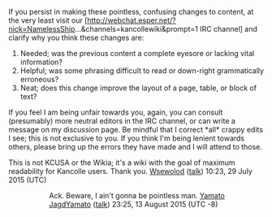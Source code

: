 If you persist in making these pointless, confusing changes to content, at the very least visit our [http://webchat.esper.net/?nick=NamelessShip...&channels=kancollewiki&prompt=1 IRC channel] and clarify why you think these changes are:
#Needed; was the previous content a complete eyesore or lacking vital information?
#Helpful; was some phrasing difficult to read or down-right grammatically erroneous? 
#Neat; does this change improve the layout of a page, table, or block of text?

If you feel I am being unfair towards you, again, you can consult (presumably) more neutral editors in the IRC channel, or can write a message on my discussion page. Be mindful that I correct *all* crappy edits I see; this is not exclusive to you. If you think I'm being lenient towards others, please bring up the errors they have made and I will attend to those. 

This is not KCUSA or the Wikia; it's a wiki with the goal of maximum readability for Kancolle users. Thank you. [[User:Wsewolod|Wsewolod]] ([[User talk:Wsewolod|talk]]) 10:23, 29 July 2015 (UTC)


::Ack. Beware, I ain't gonna be pointless man. [[User:Yamato JagdYamato|Yamato JagdYamato]] ([[User talk:Yamato JagdYamato|talk]]) 23:25, 13 August 2015 (UTC -8)